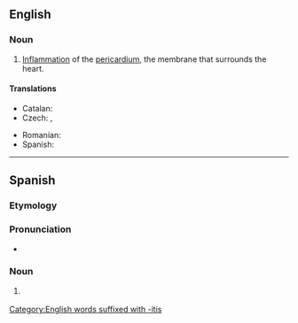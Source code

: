 ==English==
{{wikipedia}}

===Noun===
{{en-noun|~|pericarditides|pericardites}}

# {{lb|en|cardiology|pathology}} [[inflammation|Inflammation]] of the [[pericardium]], the membrane that surrounds the heart.

====Translations====
{{trans-top|inflammation of the pericardium, the membrane that surrounds the heart}}
* Catalan: {{t+|ca|pericarditis|f}}
* Czech: {{t|cs|perikarditida|f}}, {{t|cs|zánět osrdečníku|m}}
{{trans-mid}}
* Romanian: {{t+|ro|pericardită|f}}
* Spanish: {{t+|es|pericarditis|f}}
{{trans-bottom}}

[[Category:English words suffixed with -itis]]

----

==Spanish==

===Etymology===
{{suffix|es|pericardio|itis}}

===Pronunciation===
* {{rhymes|es|itis}}

===Noun===
{{es-noun|f|pericarditis}}

# {{lb|es|cardiology|pathology}} {{l|en|pericarditis}}